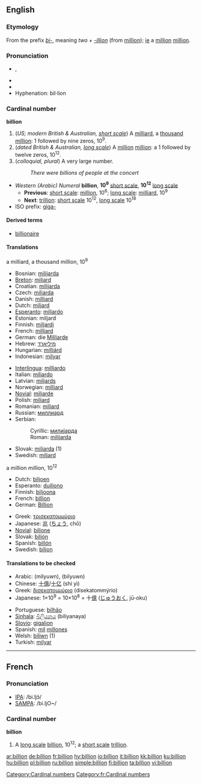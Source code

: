 {{see|Billion}}

==English==

===Etymology===
From the prefix ''[[bi-]]'', meaning ''two'' + ''[[-illion]]'' (from [[million]]); [[ie]] a [[million]] [[million]].

===Pronunciation===
*{{IPA|/ˈbɪljən/}}, {{SAMPA|/"bIlj@n/}}
*{{audio|en-us-billion.ogg|Audio (US)}}
*{{Rhymes|ɪljən}}
*Hyphenation: bil·lion

===Cardinal number===
'''billion'''

# (''US; modern British & Australian, [[w:Long and short scales|short scale]]'') A [[milliard]], a [[thousand]] [[million]]: 1 followed by nine zeros, 10<sup>9</sup>.
# (''dated British & Australian, [[w:Long and short scales|long scale]]'') A [[million]] [[million]]: a 1 followed by twelve zeros, 10<sup>12</sup>.
# (''colloquial, plural'') A very large number.
#: ''There were billions of people at the concert''

*''Western (Arabic) Numeral'' '''billion''', '''10<sup>9</sup>''' [[w:Long and short scales|short scale]], '''10<sup>12</sup>''' [[w:Long and short scales|long scale]]
**'''Previous''': [[w:Long and short scales|short scale]]: [[million]], 10<sup>6</sup>; [[w:Long and short scales|long scale]]: [[milliard]], 10<sup>9</sup>
**'''Next''': [[trillion]]: [[w:Long and short scales|short scale]] 10<sup>12</sup>, [[w:Long and short scales|long scale]] 10<sup>18</sup>
*ISO prefix: [[giga-]]

====Derived terms====
*[[billionaire]]

====Translations====
;a milliard, a thousand million, 10<sup>9</sup>
{{top}}
*Bosnian: [[milijarda#Bosnian|milijarda]] {{f}}
*[[Breton]]: [[miliard]]
*Croatian: [[milijarda]]
*Czech: [[miliarda]]
*Danish: [[milliard]]
*Dutch: [[miljard]] {{n}}
*[[Esperanto]]: [[miliardo]]
*Estonian: miljard
*Finnish: [[miljardi]]
*French: [[milliard]] {{m}}
*German: die [[Milliarde]] {{f}}
*Hebrew: [[מיליארד]]
*Hungarian: [[milliárd]]
*Indonesian: [[milyar]]
{{mid}}
*[[Interlingua]]: [[milliardo]]
*Italian: [[miliardo]]
*Latvian: [[miljards]]
*Norwegian: [[milliard]]
*[[Novial]]: [[miliarde]]
*Polish: [[miliard]]
*Romanian: [[miliard]] {{n}}
*Russian: [[миллиард]]
*Serbian:
*:Cyrillic: [[милијарда#Serbian|милијарда]] {{f}}
*:Roman: [[milijarda#Serbian|milijarda]] {{f}}
*Slovak: [[miliarda]] {{f}} (1)
*Swedish: [[miljard]]
{{bottom}}

;a million million, 10<sup>12</sup>
{{top}}
*Dutch: [[biljoen]]
*Esperanto: [[duiliono]]
*Finnish: [[biljoona]]
*French: [[billion]]
*German: [[Billion]]
{{mid}}
*Greek: [[τρισεκατομμύριο]] {{n}}
*Japanese: [[兆]] ([[ちょう]], chō)
*[[Novial]]: [[bilione]]
*Slovak: [[bilión]] {{m}}
*Spanish: [[billón]] {{m}}
*Swedish: [[biljon]] {{c}}
{{bottom}}

====Translations to be checked====
{{checktrans}}
{{top}}
*Arabic: {{ARchar|[[مليار|مِلْيُون]]}} (milyuwn), {{ARchar|[[بليون]]}} (bilyuwn)
*Chinese: [[十億]]/[[十亿]] (shí yì)
*Greek: [[δισεκατομμύριο]] (disekatommýrio)
*Japanese: 1×10<sup>9</sup> = 10×10<sup>8</sup> = 十[[億]] ([[じゅう]][[おく]], jū-oku)
{{mid}}
*Portuguese: [[bilhão]]
*[[Sinhala]]: [[බිලියනය]] (biliyanaya)
*[[Slovio]]: [[gigalion]]
*Spanish: [[mil]] [[millón|millones]] <!-- (''note'': the word [[millardo]] is very rare in Spanish, so, for example, '''three billion''' is translated as '''tres mil millones''') -->
*Welsh: [[biliwn]] (1)
*Turkish: [[milyar]]
{{bottom}}

----

==French==

===Pronunciation===
*[[w:IPA|IPA]]: /bi.ljɔ̃/
*[[w:SAMPA|SAMPA]]: /bi.ljO~/

===Cardinal number===
'''billion'''

# A [[w:Long and short scales|long scale]] [[billion#English|billion]], 10<sup>12</sup>; a [[w:Long and short scales|short scale]] [[trillion]].

[[Category:Cardinal numbers]]
[[Category:fr:Cardinal numbers]]

[[ar:billion]]
[[de:billion]]
[[fr:billion]]
[[hy:billion]]
[[io:billion]]
[[it:billion]]
[[kk:billion]]
[[ku:billion]]
[[hu:billion]]
[[pl:billion]]
[[ru:billion]]
[[simple:billion]]
[[fi:billion]]
[[ta:billion]]
[[vi:billion]]